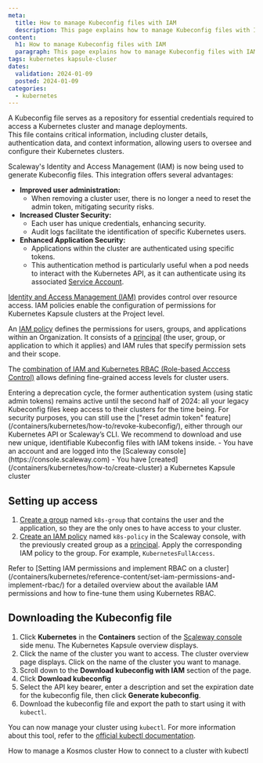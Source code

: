 ```yaml
---
meta:
  title: How to manage Kubeconfig files with IAM
  description: This page explains how to manage Kubeconfig files with IAM
content:
  h1: How to manage Kubeconfig files with IAM
  paragraph: This page explains how to manage Kubeconfig files with IAM
tags: kubernetes kapsule-cluser
dates:
  validation: 2024-01-09
  posted: 2024-01-09
categories:
  - kubernetes
---
```



A Kubeconfig file serves as a repository for essential credentials required to access a Kubernetes cluster and manage deployments.  
This file contains critical information, including cluster details, authentication data, and context information, allowing users to oversee and configure their Kubernetes clusters.

Scaleway's Identity and Access Management (IAM) is now being used to generate Kubeconfig files. This integration offers several advantages:

- **Improved user administration:**
   - When removing a cluster user, there is no longer a need to reset the admin token, mitigating security risks.
- **Increased Cluster Security:**
   - Each user has unique credentials, enhancing security.
   - Audit logs facilitate the identification of specific Kubernetes users.
- **Enhanced Application Security:**
   - Applications within the cluster are authenticated using specific tokens.
   - This authentication method is particularly useful when a pod needs to interact with the Kubernetes API, as it can authenticate using its associated [Service Account](https://kubernetes.io/docs/concepts/security/service-accounts/).

[Identity and Access Management (IAM)](https://www.scaleway.com/en/docs/identity-and-access-management/iam/concepts/#iam) provides control over resource access. IAM policies enable the configuration of permissions for Kubernetes Kapsule clusters at the Project level.

An [IAM policy](https://www.scaleway.com/en/docs/identity-and-access-management/iam/concepts/#policy) defines the permissions for users, groups, and applications within an Organization. It consists of a [principal](https://www.scaleway.com/en/docs/identity-and-access-management/iam/concepts/#principal) (the user, group, or application to which it applies) and IAM rules that specify permission sets and their scope.

The [combination of IAM and Kubernetes RBAC (Role-based Acccess Control)](/containers/kubernetes/reference-content/set-iam-permissions-and-implement-rbac/) allows defining fine-grained access levels for cluster users.

<Message type="important">
    Entering a deprecation cycle, the former authentication system (using static admin tokens) remains active until the second half of 2024: all your legacy Kubeconfig files keep access to their clusters for the time being. For security purposes, you can still use the ["reset admin token" feature](/containers/kubernetes/how-to/revoke-kubeconfig/), either through our Kubernetes API or Scaleway’s CLI.
    We recommend to download and use new unique, identifiable Kubeconfig files with IAM tokens inside.
</Message>

<Macro id="iam-requirements" />

<Message type="requirement">
  - You have an account and are logged into the [Scaleway console](https://console.scaleway.com)
  - You have [created](/containers/kubernetes/how-to/create-cluster) a Kubernetes Kapsule cluster
</Message>

## Setting up access

1. [Create a group](/identity-and-access-management/iam/how-to/create-group/) named `k8s-group` that contains the user and the application, so they are the only ones to have access to your cluster.
2. [Create an IAM policy](/identity-and-access-management/iam/how-to/create-policy/) named `k8s-policy` in the Scaleway console, with the previously created group as a [principal](/identity-and-access-management/iam/concepts/#principal). Apply the corresponding IAM policy to the group. For example, `KubernetesFullAccess`.
<Message type="tip">
  Refer to [Setting IAM permissions and implement RBAC on a cluster](/containers/kubernetes/reference-content/set-iam-permissions-and-implement-rbac/) for a detailed overview about the available IAM permissions and how to fine-tune them using Kubernetes RBAC.
</Message>

## Downloading the Kubeconfig file

1. Click **Kubernetes** in the **Containers** section of the [Scaleway console](https://console.scaleway.com) side menu. The Kubernetes Kapsule overview displays.
2. Click the name of the cluster you want to access. The cluster overview page displays. Click on the name of the cluster you want to manage.
3. Scroll down to the **Download kubeconfig with IAM** section of the page.
4. Click **Download kubeconfig**
5. Select the API key bearer, enter a description and set the expiration date for the kubeconfig file, then click **Generate kubeconfig**.
6. Download the kubeconfig file and export the path to start using it with `kubectl`.

You can now manage your cluster using `kubectl`. For more information about this tool, refer to the [official kubectl documentation](https://kubernetes.io/docs/reference/kubectl/).

<Navigation title="See Also">
  <PreviousButton to="/containers/kubernetes/how-to/edit-kosmos-cluster/">How to manage a Kosmos cluster</PreviousButton>
  <NextButton to="/containers/kubernetes/how-to/connect-cluster-kubectl/">How to connect to a cluster with kubectl</NextButton>
</Navigation>
